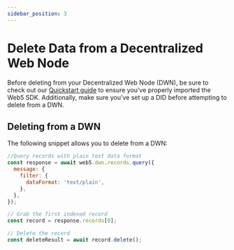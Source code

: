```yaml
---
sidebar_position: 3
---
```


# Delete Data from a Decentralized Web Node

Before deleting from your Decentralized Web Node (DWN), be sure to check out our [Quickstart guide](../../quickstart) to ensure you’ve properly imported the Web5 SDK. Additionally, make sure you’ve set up a DID before attempting to delete from a DWN.

## Deleting from a DWN

The following snippet allows you to delete from a DWN:

```jsx
//Query records with plain text data format
const response = await web5.dwn.records.query({
  message: {
    filter: {
      dataFormat: 'text/plain',
    },
  },
});

// Grab the first indexed record
const record = response.records[0];

// Delete the record
const deleteResult = await record.delete();
```
